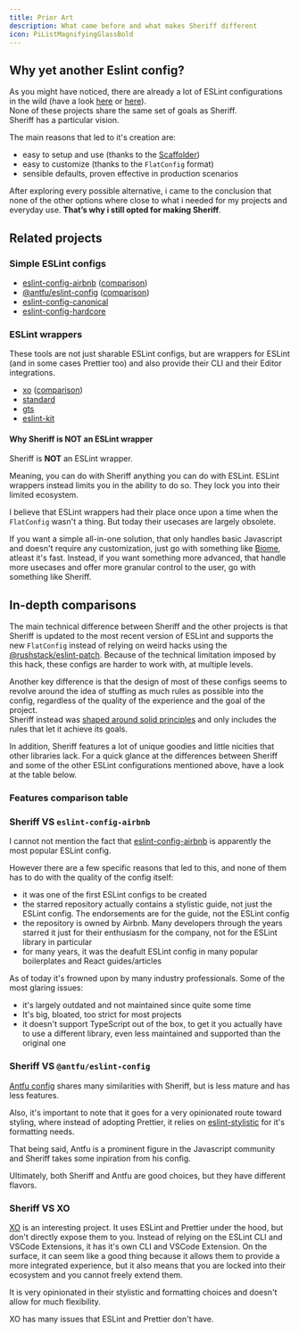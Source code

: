 ```yaml
---
title: Prior Art
description: What came before and what makes Sheriff different
icon: PiListMagnifyingGlassBold
---
```



## Why yet another Eslint config?

As you might have noticed, there are already a lot of ESLint configurations in the wild (have a look [here](#related-projects) or [here](https://github.com/dustinspecker/awesome-eslint#configs)).<br />
None of these projects share the same set of goals as Sheriff.<br />
Sheriff has a particular vision.

The main reasons that led to it's creation are:

- easy to setup and use (thanks to the [Scaffolder](/docs/cli-usage/scaffolder))
- easy to customize (thanks to the `FlatConfig` format)
- sensible defaults, proven effective in production scenarios

After exploring every possible alternative, i came to the conclusion that none of the other options where close to what i needed for my projects and everyday use. **That’s why i still opted for making Sheriff**.

## Related projects

### Simple ESLint configs

- [eslint-config-airbnb](https://github.com/airbnb/javascript/tree/master/packages/eslint-config-airbnb) ([comparison](#sheriff-vs-eslint-config-airbnb))
- [@antfu/eslint-config](https://github.com/antfu/eslint-config) ([comparison](#sheriff-vs-antfueslint-config))
- [eslint-config-canonical](https://github.com/gajus/eslint-config-canonical)
- [eslint-config-hardcore](https://github.com/EvgenyOrekhov/eslint-config-hardcore)

### ESLint wrappers

These tools are not just sharable ESLint configs, but are wrappers for ESLint (and in some cases Prettier too) and also provide their CLI and their Editor integrations.

- [xo](https://github.com/xojs/xo) ([comparison](#sheriff-vs-xo))
- [standard](https://github.com/standard/standard)
- [gts](https://github.com/google/gts)
- [eslint-kit](https://github.com/eslint-kit/eslint-kit)

#### Why Sheriff is NOT an ESLint wrapper

Sheriff is **NOT** an ESLint wrapper.

Meaning, you can do with Sheriff anything you can do with ESLint. ESLint wrappers instead limits you in the ability to do so. They lock you into their limited ecosystem.

I believe that ESLint wrappers had their place once upon a time when the `FlatConfig` wasn't a thing. But today their usecases are largely obsolete.

If you want a simple all-in-one solution, that only handles basic Javascript and doesn't require any customization, just go with something like [Biome](https://github.com/biomejs/biome), atleast it's fast. Instead, if you want something more advanced, that handle more usecases and offer more granular control to the user, go with something like Sheriff.

## In-depth comparisons

The main technical difference between Sheriff and the other projects is that Sheriff is updated to the most recent version of ESLint and supports the new `FlatConfig` instead of relying on weird hacks using the [@rushstack/eslint-patch](https://www.npmjs.com/package/@rushstack/eslint-patch). Because of the technical limitation imposed by this hack, these configs are harder to work with, at multiple levels.

Another key difference is that the design of most of these configs seems to revolve around the idea of stuffing as much rules as possible into the config, regardless of the quality of the experience and the goal of the project.<br />
Sheriff instead was [shaped around solid principles](./core-philosophy/criteria.mdx) and only includes the rules that let it achieve its goals.

In addition, Sheriff features a lot of unique goodies and little nicities that other libraries lack.
For a quick glance at the differences between Sheriff and some of the other ESLint configurations mentioned above, have a look at the table below.

### Features comparison table

<ComparisonTable />

### Sheriff VS `eslint-config-airbnb`

I cannot not mention the fact that [eslint-config-airbnb](https://github.com/airbnb/javascript/tree/master/packages/eslint-config-airbnb) is apparently the most popular ESLint config.

However there are a few specific reasons that led to this, and none of them has to do with the quality of the config itself:

- it was one of the first ESLint configs to be created
- the starred repository actually contains a stylistic guide, not just the ESLint config. The endorsements are for the guide, not the ESLint config
- the repository is owned by Airbnb. Many developers through the years starred it just for their enthusiasm for the company, not for the ESLint library in particular
- for many years, it was the deafult ESLint config in many popular boilerplates and React guides/articles

As of today it's frowned upon by many industry professionals. Some of the most glaring issues:

- it's largely outdated and not maintained since quite some time
- It's big, bloated, too strict for most projects
- it doesn't support TypeScript out of the box, to get it you actually have to use a different library, even less maintained and supported than the original one

### Sheriff VS `@antfu/eslint-config`

[Antfu config](https://github.com/antfu/eslint-config) shares many similarities with Sheriff, but is less mature and has less features.

Also, it's important to note that it goes for a very opinionated route toward styling, where instead of adopting Prettier, it relies on [eslint-stylistic](https://github.com/eslint-community/eslint-stylistic) for it's formatting needs.

That being said, Antfu is a prominent figure in the Javascript community and Sheriff takes some inpiration from his config.

Ultimately, both Sheriff and Antfu are good choices, but they have different flavors.

### Sheriff VS XO

[XO](https://github.com/xojs/xo) is an interesting project. It uses ESLint and Prettier under the hood, but don't directly expose them to you. Instead of relying on the ESLint CLI and VSCode Extensions, it has it's own CLI and VSCode Extension. On the surface, it can seem like a good thing because it allows them to provide a more integrated experience, but it also means that you are locked into their ecosystem and you cannot freely extend them.

It is very opinionated in their stylistic and formatting choices and doesn't allow for much flexibility.

XO has many issues that ESLint and Prettier don't have.
